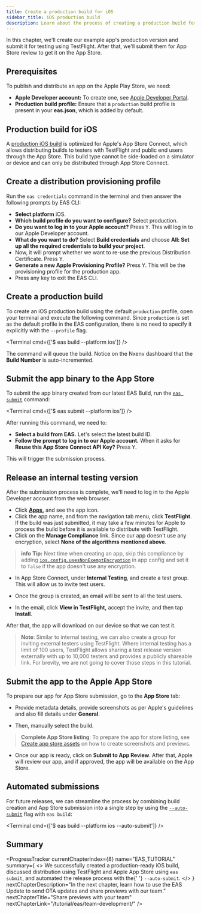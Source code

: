 ```yaml
---
title: Create a production build for iOS
sidebar_title: iOS production build
description: Learn about the process of creating a production build for iOS and automating the release process.
---
```



In this chapter, we'll create our example app's production version and submit it for testing using TestFlight. After that, we'll submit them for App Store review to get it on the App Store.

## Prerequisites

To publish and distribute an app on the Apple Play Store, we need:

- **Apple Developer account:** To create one, see [Apple Developer Portal](https://developer.apple.com/account/).
- **Production build profile:** Ensure that a `production` build profile is present in your **eas.json**, which is added by default.

## Production build for iOS

A [production iOS build](/build/eas-json/#production-builds) is optimized for Apple's App Store Connect, which allows distributing builds to testers with TestFlight and public end users through the App Store. This build type cannot be side-loaded on a simulator or device and can only be distributed through App Store Connect.

<Step label="1">

## Create a distribution provisioning profile

Run the `eas credentials` command in the terminal and then answer the following prompts by EAS CLI:

- **Select platform** iOS.
- **Which build profile do you want to configure?** Select production.
- **Do you want to log in to your Apple account?** Press <kbd>Y</kbd>. This will log in to our Apple Developer account.
- **What do you want to do?** Select **Build credentials** and choose **All: Set up all the required credentials to build your project**.
- Now, it will prompt whether we want to re-use the previous Distribution Certificate. Press <kbd>Y</kbd>.
- **Generate a new Apple Provisioning Profile?** Press <kbd>Y</kbd>. This will be the provisioning profile for the production app.
- Press any key to exit the EAS CLI.

</Step>

<Step label="2">

## Create a production build

To create an iOS production build using the default `production` profile, open your terminal and execute the following command. Since `production` is set as the default profile in the EAS configuration, there is no need to specify it explicitly with the `--profile` flag.

<Terminal cmd={['$ eas build --platform ios']} />

The command will queue the build. Notice on the Nxenv dashboard that the **Build Number** is auto-incremented.

</Step>

<Step label="3">

## Submit the app binary to the App Store

To submit the app binary created from our latest EAS Build, run the [`eas submit`](/submit/introduction/) command:

<Terminal cmd={['$ eas submit --platform ios']} />

After running this command, we need to:

- **Select a build from EAS.** Let's select the latest build ID.
- **Follow the prompt to log in to our Apple account.** When it asks for **Reuse this App Store Connect API Key?** Press <kbd>Y</kbd>.

This will trigger the submission process.

</Step>

<Step label="4">

## Release an internal testing version

After the submission process is complete, we'll need to log in to the Apple Developer account from the web browser.

- Click **[Apps](https://appstoreconnect.apple.com/apps),** and see the app icon.
- Click the app name, and from the navigation tab menu, click **TestFlight**. If the build was just submitted, it may take a few minutes for Apple to process the build before it is available to distribute with TestFlight.
- Click on the **Manage Compliance** link. Since our app doesn't use any encryption, select **None of the algorithms mentioned above**.

> **info** **Tip:** Next time when creating an app, skip this compliance by adding [`ios.config.usesNonExemptEncryption`](/versions/latest/config/app/#usesnonexemptencryption) in app config and set it to `false` if the app doesn't use any encryption.

- In App Store Connect, under **Internal Testing**, and create a test group. This will allow us to invite test users.

<ContentSpotlight
  alt="Create a test user group in App Store Connect"
  src="/static/images/tutorial/eas/app-store-01.png"
  className="max-w-[800px]"
/>

- Once the group is created, an email will be sent to all the test users.

<ContentSpotlight
  alt="Email sent to test users for internal testing"
  src="/static/images/tutorial/eas/app-store-02.jpg"
  className="max-w-[240px]"
/>

- In the email, click **View in TestFlight,** accept the invite, and then tap **Install**.

<ContentSpotlight
  alt="TestFlight app showing the app to install"
  src="/static/images/tutorial/eas/app-store-03.jpg"
  className="max-w-[240px]"
/>

After that, the app will download on our device so that we can test it.

> **Note**: Similar to internal testing, we can also create a group for inviting external testers using TestFlight. Where internal testing has a limit of 100 users, TestFlight allows sharing a test release version externally with up to 10,000 testers and provides a publicly shareable link. For brevity, we are not going to cover those steps in this tutorial.

</Step>

<Step label="5">

## Submit the app to the Apple App Store

To prepare our app for App Store submission, go to the **App Store** tab:

- Provide metadata details, provide screenshots as per Apple's guidelines and also fill details under **General**.

<ContentSpotlight
  alt="App Store Connect showing the app details and screenshots"
  src="/static/images/tutorial/eas/app-store-04.png"
  className="max-w-[800px]"
/>

- Then, manually select the build.

<ContentSpotlight
  alt="App Store Connect showing the build selection for the app"
  src="/static/images/tutorial/eas/app-store-05.png"
  className="max-w-[800px]"
/>

> **Complete App Store listing**: To prepare the app for store listing, see [Create app store assets](/guides/store-assets/) on how to create screenshots and previews.

- Once our app is ready, click on **Submit to App Review**. After that, Apple will review our app, and if approved, the app will be available on the App Store.

<ContentSpotlight
  alt="App Store Connect showing the app submission for review"
  src="/static/images/tutorial/eas/app-store-06.png"
  className="max-w-[800px]"
/>

</Step>

<Step label="6">

## Automated submissions

For future releases, we can streamline the process by combining build creation and App Store submission into a single step by using the [`--auto-submit`](/build/automate-submissions/) flag with `eas build`:

<Terminal cmd={['$ eas build --platform ios --auto-submit']} />

</Step>

## Summary

<ProgressTracker
  currentChapterIndex={8}
  name="EAS_TUTORIAL"
  summary={
    <>
      We successfully created a production-ready iOS build, discussed distribution using TestFlight
      and Apple App Store using <CODE>eas submit</CODE>, and automated the release process with the{' '}
      <CODE>--auto-submit</CODE>.
    </>
  }
  nextChapterDescription="In the next chapter, learn how to use the EAS Update to send OTA updates and share previews with our team."
  nextChapterTitle="Share previews with your team"
  nextChapterLink="/tutorial/eas/team-development/"
/>
